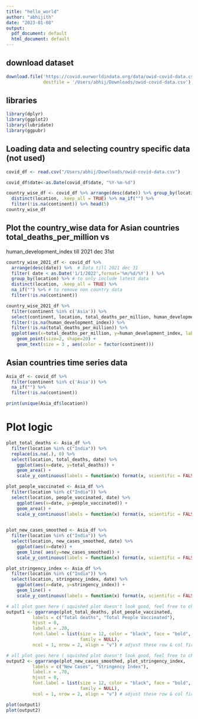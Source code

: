 ```yaml
---
title: "hello_world"
author: "abhijith"
date: "2023-01-08"
output:
  pdf_document: default
  html_document: default
---
```


## download dataset

```r
download.file('https://covid.ourworldindata.org/data/owid-covid-data.csv', 
              destfile = '/Users/abhij/Downloads/owid-covid-data.csv')
```

## libraries 

```r
library(dplyr)
library(ggplot2)
library(lubridate)
library(ggpubr)
```

## Loading data and selecting country specific data (not used)

```r
covid_df <- read.csv("/Users/abhij/Downloads/owid-covid-data.csv")

covid_df$date<-as.Date(covid_df$date, "%Y-%m-%d")

country_wise_df <- covid_df %>% arrange(desc(date)) %>% group_by(location) %>%
  distinct(location, .keep_all = TRUE) %>% na_if("") %>% 
  filter(!is.na(continent)) %>% head(5)
country_wise_df
```

## Plot the country_wise data for Asian countries total_deaths_per_million vs 
human_development_index till 2021 dec 31st

```r
country_wise_2021_df <- covid_df %>% 
  arrange(desc(date)) %>%  # Data till 2021 dec 31
  filter( date < as.Date('1/1/2022',format='%m/%d/%Y') ) %>% 
  group_by(location) %>% # to only include latest data
  distinct(location, .keep_all = TRUE) %>% 
  na_if("") %>% # to remove non country data
  filter(!is.na(continent))

country_wise_2021_df %>%
  filter(continent %in% c('Asia')) %>%
  select(continent, location, total_deaths_per_million, human_development_index) %>%
  filter(!is.na(human_development_index)) %>%
  filter(!is.na(total_deaths_per_million)) %>%
  ggplot(aes(x=total_deaths_per_million, y=human_development_index, label=location)) + 
    geom_point(size=2, shape=20) + 
    geom_text(size = 3 , aes(color = factor(continent)))
```
## Asian countries time series data

```r
Asia_df <- covid_df %>%
  filter(continent %in% c('Asia')) %>% 
  na_if("") %>% 
  filter(!is.na(continent))

print(unique(Asia_df$location))
```
# Plot logic

```r

plot_total_deaths <- Asia_df %>%
  filter(location %in% c("India")) %>%
  replace(is.na(.), 0) %>%
  select(location, total_deaths, date) %>%
    ggplot(aes(x=date, y=total_deaths)) + 
    geom_area() +
    scale_y_continuous(labels = function(x) format(x, scientific = FALSE))

plot_people_vaccinated <- Asia_df %>%
  filter(location %in% c("India")) %>%
  select(location, people_vaccinated, date) %>%
    ggplot(aes(x=date, y=people_vaccinated)) + 
    geom_area() +
    scale_y_continuous(labels = function(x) format(x, scientific = FALSE))
  

plot_new_cases_smoothed <- Asia_df %>%
  filter(location %in% c("India")) %>%
  select(location, new_cases_smoothed, date) %>%
    ggplot(aes(x=date)) + 
    geom_line( aes(y=new_cases_smoothed)) + 
    scale_y_continuous(labels = function(x) format(x, scientific = FALSE))

plot_stringency_index <- Asia_df %>%
  filter(location %in% c("India")) %>%
  select(location, stringency_index, date) %>%
    ggplot(aes(x=date, y=stringency_index)) + 
    geom_line() + 
    scale_y_continuous(labels = function(x) format(x, scientific = FALSE))

# all plot goes here ( squished plot doesn't look good, feel free to change around)
output1 <- ggarrange(plot_total_deaths, plot_people_vaccinated, 
          labels = c("Total deaths", "Total People Vaccinated"),
          hjust = 0,
          label.x = .20,
          font.label = list(size = 12, color = "black", face = "bold", 
                            family = NULL),
          ncol = 1, nrow = 2, align = "v") # adjust these row & col fir shape

# all plot goes here ( squished plot doesn't look good, feel free to change around)
output2 <- ggarrange(plot_new_cases_smoothed, plot_stringency_index, 
          labels = c("New Cases", "Stringency Index"),
          label.x = .70,
          hjust = 0,
          font.label = list(size = 12, color = "black", face = "bold", 
                            family = NULL),
          ncol = 1, nrow = 2, align = "v") # adjust these row & col fir shape

plot(output1)
plot(output2)
```